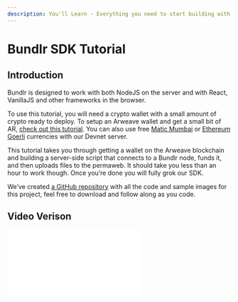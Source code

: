 ```yaml
---
description: You'll Learn - Everything you need to start building with Bundlr + NodeJS
---
```



# Bundlr SDK Tutorial

## Introduction

Bundlr is designed to work with both NodeJS on the server and with React, VanillaJS and other frameworks in the browser.

To use this tutorial, you will need a crypto wallet with a small amount of crypto ready to deploy. To setup an Arweave wallet and get a small bit of AR, [check out this tutorial](/hands-on/tutorials/arweave-wallet). You can also use free [Matic Mumbai](https://faucet.polygon.technology/) or [Ethereum Goerli](https://goerlifaucet.com/) currencies with our Devnet server.

This tutorial takes you through getting a wallet on the Arweave blockchain and building a server-side script that connects to a Bundlr node, funds it, and then uploads files to the permaweb. It should take you less than an hour to work though. Once you’re done you will fully grok our SDK.

We’ve created [a GitHub repository](https://github.com/Bundlr-Network/bundlr-basics) with all the code and sample images for this project, feel free to download and follow along as you code.

## Video Verison

<div
	className="video"
	style={{
		position: "relative",
		paddingBottom: "56.25%" /* 16:9 */,
		paddingTop: 25,
		height: 0,
	}}
>
	<iframe
		style={{
			position: "absolute",
			top: 0,
			left: 0,
			width: "100%",
			height: "100%",
		}}
		src={`https://www.youtube.com/embed/Wxfyd0veaEc`}
		frameBorder="0"
	/>
</div>

## Installing The SDK

These examples use NodeJS, an open-source server environment that allows you to use JavaScript to create applications. If you haven’t done so already, start by installing NodeJS. It’s totally free and [can be found here](https://nodejs.org/). Many coding tutorials require NodeJS so there’s a good chance you have it already installed. If you’re not sure, run

```console
node -v
```

from your command prompt. If you get a version number like "v16.14.0" back, you’re good to go. Otherwise, run the installer.

Next, create a new directory and cd into it.

```console
mkdir bundlr-basics
cd bundlr-basics
```

And then install the SDK.
using npm:

```console
npm install @bundlr-network/client
```

or using yarn:

```console
yarn add @bundlr-network/client
```

When you use npm or yarn to install the SDK, it will create a file titled `package.json` in your root directory. Open up that file and add `"type" : "module"` to the beginning, allowing you to use ES6 module imports.

A final version of the package.json is as follows

```json
{
	"type": "module",
	"dependencies": {
		"@bundlr-network/client": "^0.9.0"
	}
}
```

Finally, run the following in your command prompt to create a new JavaScript file, then fire up your code editor of choice. All of the code you write will go into this file, and remember if you get lost you can see [a completed version in GitHub](https://github.com/Bundlr-Network/bundlr-basics/blob/master/bundlr-basics.js).

```console
touch bundlr-basics.js
```

## Connecting To A Node

First up is importing your private key and using it to securely connect to a Bundlr node.

If you followed along with the [previous tutorial](/hands-on/tutorials/arweave-wallet) and created an Arweave wallet, take the json file you downloaded and drag it to this project directory. If you’re using a wallet from another blockchain, you will need that wallet’s private key. Regardless of the wallet you use, be very careful with the private key. Make sure not to show it to anyone, and not to upload it to GitHub.

The following code imports the Bundlr SDK, loads your private key, connects to a Bundlr node, and then prints your wallet’s address.

```js
import Bundlr from "@bundlr-network/client";
import fs from "fs";

// Change this line to match the name of the private key file
// you downloaded from https://faucet.arweave.net/.
// Physically move your key file from the download directory to the
// project directory that holds this JS file.
const privateKey = "";

const jwk = JSON.parse(fs.readFileSync(privateKey).toString());

const bundlr = new Bundlr("http://node1.bundlr.network", "arweave", jwk);

// Print your wallet address
console.log(`wallet address = ${bundlr.address}`);
```

Paste the above code into the `bundlr-basics.js` file you created and then run it by typing `node bundlr-basics.js` in your command line. If it successfully prints your wallet address, you’re good to go.

## Get Funded Balance

When you fund a node, you fund that one specific node. Your balance exists there and there only, not on other nodes. At present there are two nodes (http://node1.bundlr.network and http://node2.bundlr.network), you are welcome to use either one.

Regardless of which node you use, your data will still be stored on the same Arweave blockchain.

The function `bundlr.getLoadedBalance()` returns your wallet’s balance on that node in atomic units. You can convert that into an easy to read format using `bundlr.utils.fromAtomic(atomicBalance)`.

<Callout type="info" emoji="ℹ️">
	Atomic units refer to the smallest possible unit of a given currency. In Ethereum, atomic units are called Wei, and
	they represent the smallest unit of Ether. Similar to how 1 dollar can be broken down into 100 cents, 1 Ether can be
	broken down into 10^18 Wei. In Solana, atomic units are called Lamports, 1 SOL can be broken down into 10^9
	Lamports.
</Callout>

```js
// Get loaded balance in atomic units
const atomicBalance = await bundlr.getLoadedBalance();
console.log(`node balance (atomic units) = ${atomicBalance}`);

// Convert balance to an easier to read format
const convertedBalance = bundlr.utils.fromAtomic(atomicBalance);
console.log(`node balance (converted) = ${convertedBalance}`);
```

Again, return to your command line and run the code again by typing `node bundlr-basics.js`. As you have yet to fund a node, the results should show a balance of 0.

## Getting Upload Price

The 0.02 AR you received for free in the [previous tutorial](01-get-an-arweave-wallet.md) will go pretty far. This next code block shows how to check the price to upload 1 megabyte of data. The function `bundlr.getPrice(numBytes)` returns the price in atomic units to upload the specified number of bytes. Since 1 megabyte is 1048576 bytes, we check that number. As with before, we convert the result from atomic units to make it easier to understand.

At the time these docs were written, it costs $0.000339323387 USD to upload 1 Megabyte of data.

```js
// Check the price to upload 1MG of data
// The function accepts a number of bytes, so to check the price of
// 1MG, you'll need to check the price of 1,048,576 bytes.
const dataSizeToCheck = 1048576;
const price1MGAtomic = await bundlr.getPrice(dataSizeToCheck);

// To ensure accuracy when performing mathematical operations
// on fractional numbers in JavaScript, it is common to use atomic units.
// This is a way to represent a floating point (decimal) number using non-decimal notation.
// Once we have the value in atomic units, we can convert it into something easier to read.
const price1MGConverted = bundlr.utils.fromAtomic(price1MGAtomic);
console.log(`Uploading 1MG to Bundlr costs $${price1MGConverted}`);
```

A common use-case is to check the cost to upload a file based on its size.

```js
import Bundlr from "@bundlr-network/client";
import { statSync } from "fs";

const bundlr = new Bundlr("https://node1.bundlr.network", "solana", myPrivateKey);
await bundlr.ready();

const pathToFile = "./llama.png";
const { size } = statSync(pathToFile);
const price = await bundlr.getPrice(size);
```

## Funding A Node

This next code block funds the node with enough to cover a full megabyte of data. In your projects, you’re welcome to fund once for all files that will be uploaded or do lazy funding where you only fund enough for each file as needed.

The choice as to which funding technique to use depends both on your project and the currency you’re using. When funding with AR, it can take upwards of 40 minutes before the balance shows up. MATIC and SOL generally post much faster, usually < 10s.

Assuming you’re following along using the free AR you got for setting up your wallet, you may need to take a break after funding. Go grab some tea, take a walk, and stretch your legs, when you come back your balance will have posted.

You’ll know the balance has been posted when the code you wrote earlier in "Get balance" returns a number greater than 0.

```js
// Fund the node, give it enough so you can upload a full MG
try {
	// response = {
	//  id, // the txID of the fund transfer
	//  quantity, // how much is being transferred
	//  reward, // the amount taken by the network as a fee
	//  target, // the address the funds were sent to
	// };
	const response = await bundlr.fund(price1MGAtomic);
	console.log(`Funding successful txID=${response.id} amount funded=${response.quantity}`);
} catch (e) {
	console.log("Error funding node ", e);
}
```

You can also lazy-fund a node where you check the cost to upload each file first and then only transfer the exact cost for that file. This works best with currencies like MATIC, ETH and SOL whose balances post (almost) instantly.

```js
import Bundlr from "@bundlr-network/client";
import * as fs from "fs";

const bundlr = new Bundlr.default("https://node1.bundlr.network", "matic", myPrivateKey);

const pathToFile = "./llama.png";
const { size } = await fs.promises.stat(pathToFile);
const price = await bundlr.getPrice(size);
await bundlr.fund(price);

const { id } = await bundlr.uploadFile(pathToFile);
console.log(`${pathToFile} --> Uploaded to https://arweave.net/${id}`);
```

## Withdrawing Funds

Funds deposited into a node can be easily withdrawn at any time. The function `bundlr.withdrawBalance(amountInAtomicUnits)` accepts an amount (in atomic units) to withdraw and returns a response object that includes transaction id, requested amount, network fees and final cost.

In the code below, we check our funded balance and then withdraw it all.

```js
try {
	// 400 - something went wrong
	// response.data  = "Not enough balance for requested withdrawal"

	// 200 - Ok
	// response.data = {
	//     requested, // the requested amount,
	//     fee,       // the reward required by the network (network fee)
	//     final,     // total cost to your account (requested + fee)
	//     tx_id,     // the ID of the withdrawal transaction
	// }
	// 1. Get current balance
	const curBalance = await bundlr.getLoadedBalance();
	// 2. Withdraw all
	const response = await bundlr.withdrawBalance(curBalance);

	console.log(`Funds withdrawn txID=${response.data.tx_id} amount requested=${response.data.requested}`);
} catch (e) {
	console.log("Error funding node ", e);
}
```

## Uploading Data

If it can be reduced to 1s and 0s, you can upload it via Bundlr to Arweave. The function `bundlr.upload(data)` uploads any data passed to it. Use this for projects like blockchain games where you might need to store data about a player’s character stats on the blockchain.

```js
// Upload data
// If it can be reduced to 1s and 0s, you can store it via Bundlr.
const dataToUpload = "Hello world ... where the llamas at?";
try {
	const response = await bundlr.upload(dataToUpload); // Returns an axios response
	console.log(`Data uploaded ==> https://arweave.net/${response.id}`);
} catch (e) {
	console.log("Error uploading file ", e);
}
```

## Uploading A File

If you’re following along with [the GitHub repository](https://github.com/Bundlr-Network/bundlr-basics/blob/master/scripts/bundlr-basics.js), you may have noticed a file called `large_llama.png`. This next code block shows how to upload that file to the Arweve permaweb using Bundlr. You are welcome to swap out this file for anything else you may want to upload, but remember the permaweb is permanent. Once uploaded, you can’t delete it. Be very careful to not upload anything private or personal.

Upload a file using the function `bundlr.uploadFile(pathToFile+fileName)`, this returns a Promise that once resolved contains the transaction ID used when uploading. That transaction ID then combines with `https://arweave.net/` to create a perma-URL pointing to your file.

You can check out my llama here https://arweave.net/CO9EpX0lekJEfXUOeXncUmMuG8eEp5WJHXl9U9yZUYA

```js
// Upload a file
// Practice uploading with this lovely llama, or use any file you own.
// You've got 1MG of data paid for, so choose whatever you want.
// BUT ... REMEMBER ... You CAN'T DELETE THE FILE ONCE UPLOADED, SO BE CAREFUL! :)
const fileToUpload = "large_llama.png";
try {
	const response = await bundlr.uploadFile("./" + fileToUpload); // Returns an axios response
	console.log(`File uploaded ==> https://arweave.net/${response.id}`);
} catch (e) {
	console.log("Error uploading file ", e);
}
```

## Uploading A Folder

In addition to uploading arbitrary data and single files, you can batch upload an entire folder of files all at once. This is perfect for NFT projects that might want to upload thousands of files in one go. The function `bundlr.uploadFolder(pathToFolder+folderName)` accepts a path to a folder and then uploads all files in that folder.

While previous functions returned an URL pointing directly to a file, `bundlr.uploadFolder(pathToFolder+folderName)` returns a manifest ID you can use to determine the URL of the files.

Again using the sample files in GitHub, the code below uploads five additional llama pictures all contained in the folder titled "llama_folder". The images are named sequentially 1.png to 5.png.

:::note
It is NOT necessary to follow any specific naming convention for your files, feel free to name them as you wish.
:::

```js
// Upload an entire folder
// More llamas for you to upload ... or change to your own files
// Upload some NFTs, your vacation photos or your band's latest album.
const folderToUpload = "llama_folder";
try {
	const response = await bundlr.uploadFolder("./" + folderToUpload, {
		indexFile: "", // optional index file (file the user will load when accessing the manifest)
		batchSize: 50, //number of items to upload at once
		keepDeleted: false, // whether to keep now deleted items from previous uploads
	}); //returns the manifest ID

	console.log(`Files uploaded ==> Manifest Id = ${response.id}`);
} catch (e) {
	console.log("Error uploading file ", e);
}
```

After running code, it returns output similar to (your manifest ID will differ):

```
Files uploaded ==> Manifest Id = B5lWpjakdcVtyHNHhXwvc1RBEgENfD_8YA7ANKofwSw
```

To generate links to each of your images you have two options.

1. Append the original file name to the end of the link. Meaning the link to the first image (1.png) would become: `https://arweave.net/B5lWpjakdcVtyHNHhXwvc1RBEgENfD_8YA7ANKofwSw/1.png`. (https://arweave.net/manifest-id/original-file-name)
2. Access the files using their direct URLs.
   After a successful folder upload, two files are written to your local project directory `llama_folder-manifest.csv` and `llama_folder-manifest.json`. Both files contain the same data, here’s my llama_folder-manifest.json.

![llama-folder](/img/code-assets/llama-folder-manifest.png)

Both of these files contain a list of the files uploaded and their unique transaction ID. Again returning back to my first file `1.png`, it can be accessed directly via https://arweave.net/x9v9NpQCAacTadzLJJ6H1vNttoy03rcBgJwbLGitNzQ

The `bundlr.uploadFolder()` function takes one required parameter pointing to the folder to be uploaded along with three optional parameters.

1. indexFile: The name of an index file also included in the folder you upload. If provided, this index file will load when a user requests `https://arweave.net/manifest-id`
2. batchSize: The number of files to upload at once.
3. keepDeleted: Whether to keep now deleted items from previous uploads. When you upload a folder, the files names are indexed and saved. If you then re-upload that same folder, Bundlr will only upload new files added since the previous upload. This helps prevent uploading the same files over and over. In the case where you delete files from your source directory, this flag tells Bundlr whether to keep those deleted files in the index or remove them.

## Conclusion

Cool, cool, cool. Great job making it this far. If you want to challenge yourself and take this code a bit further, there are lots of small projects you could build on top. Things like:

1. A command-line journal: Write from terminal and save your thoughts to the permaweb.
2. Vacation photo archive: Pick your best trip photos, create an index page, upload the entire folder and share with your friends and family.
3. Kids’ sports memories: Move your favorite sports moments from your crowded phone to a home on the permaweb that your kids can view and enjoy forever. Upload from the command line and then build a simple UI to track them.

And most importantly, make sure to share what you build.

We can’t wait to see it! LFB (Let’s F\*\*\*ing Bundle!)
